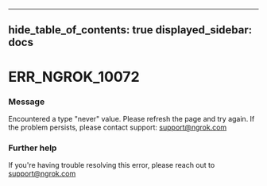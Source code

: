 

---
hide_table_of_contents: true
displayed_sidebar: docs
---


# ERR_NGROK_10072

### Message
Encountered a type "never" value. Please refresh the page and try again. If the problem persists, please contact support: support@ngrok.com

<ErrorDetails error="err_ngrok_10072" />



### Further help
If you're having trouble resolving this error, please reach out to [support@ngrok.com](mailto:support@ngrok.com?subject=Help%20with%20ERR_NGROK_10072)

